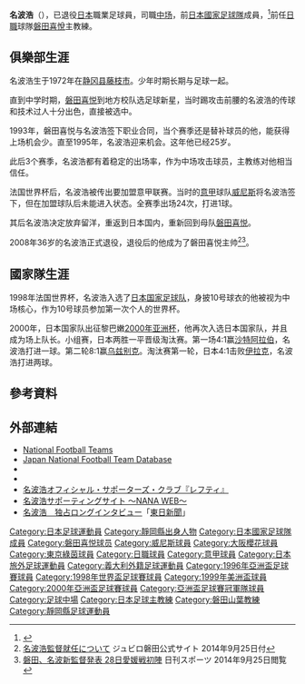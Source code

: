 {{noteTA
|G1=足球
|G2=JLeague
|1=zh-hans:磐田喜悦;zh-hk:磐田山葉;zh-tw:磐田喜悅;
}}
{{Infobox football biography
|name=名波浩
|image=
|fullname=名波浩
|birth_date={{Birth date and age|1972|11|28}}
|cityofbirth=[[静岡縣|静岡縣]][[藤枝市|藤枝市]]
|countryofbirth={{JPN}}
|height=1.77 m
|position=[[中场|中场]]
|currentclub=已退役
|years1=1995–2008
|clubs1=[[磐田喜悅|磐田喜悅]]
|caps1=301
|goals1=32
|years2=1999–2000
|clubs2=→ [[威尼斯足球俱樂部|威尼斯]] (外借)
|caps2=24
|goals2=1
|years3=2006
|clubs3=→ [[大阪櫻花|大阪櫻花]] (外借)
|caps3=13
|goals3=2
|years4=2007
|clubs4=→ [[東京綠茵|東京綠茵]] (外借)
|caps4=17
|goals4=0
|nationalyears1=1995–2001
|nationalteam1=[[日本國家足球隊|日本]]
|nationalcaps1=67 
|nationalgoals1=9
|manageryears1=2014–2019
|managerclubs1=[[磐田喜悅|磐田喜悅]]
| club-update         = 2007年12月1日
| nationalteam-update = 2001年4月25日
}}
'''名波浩'''（{{Bd|1972年|11月28日||}}），已退役[[日本|日本]]職業足球員，司職[[中场|中场]]，前[[日本國家足球隊|日本國家足球隊]]成員，<ref name=daihyo>{{Cite news|title=名波　浩|work=サッカー日本代表データベース|url=http://www.jfootball-db.com/players_na/hiroshi_nanami.html|accessdate=2020-05-05|archive-date=2020-02-05|archive-url=https://web.archive.org/web/20200205034603/http://www.jfootball-db.com/players_na/hiroshi_nanami.html|dead-url=no}}</ref>前任[[日本職業足球聯賽|日職]]球隊[[磐田喜悅|磐田喜悅]]主教練。

==俱樂部生涯==
名波浩生于1972年在[[静冈县|静冈县]][[藤枝市|藤枝市]]。少年时期长期与足球一起。

直到中学时期，[[磐田喜悦|磐田喜悦]]到地方校队选足球新星，当时踢攻击前腰的名波浩的传球和技术过人十分出色，直接被选中。

1993年，磐田喜悦与名波浩签下职业合同，当个赛季还是替补球员的他，能获得上场机会少。直至1995年，名波浩迎来机会。这年他已经25岁。

此后3个赛季，名波浩都有着稳定的出场率，作为中场攻击球员，主教练对他相当信任。

法国世界杯后，名波浩被传出要加盟意甲联赛。当时的[[意甲|意甲]]球队[[威尼斯足球俱乐部|威尼斯]]将名波浩签下，但在加盟球队后未能进入状态。全赛季出场24次，打进1球。

其后名波浩决定放弃留洋，重返到日本国内，重新回到母队[[磐田喜悦|磐田喜悦]]。

2008年36岁的名波浩正式退役，退役后的他成为了磐田喜悦主帅<ref name="Jubilo">[http://www.jubilo-iwata.co.jp/newslist/detail/?nw_seq=3863 名波浩監督就任について] {{Wayback|url=http://www.jubilo-iwata.co.jp/newslist/detail/?nw_seq=3863 |date=20170629030308 }} ジュビロ磐田公式サイト 2014年9月25日付</ref><ref name="Nanami">[http://www.nikkansports.com/soccer/news/f-sc-tp1-20140925-1372539.html 磐田、名波新監督発表 28日愛媛戦初陣] {{Wayback|url=http://www.nikkansports.com/soccer/news/f-sc-tp1-20140925-1372539.html |date=20190402130520 }} 日刊スポーツ 2014年9月25日閲覧</ref>。

==國家隊生涯==
1998年法国世界杯，名波浩入选了[[日本国家足球队|日本国家足球队]]，身披10号球衣的他被视为中场核心，作为10号球员参加第一次个人的世界杯。

2000年，日本国家队出征黎巴嫩[[2000年亚洲杯|2000年亚洲杯]]，他再次入选日本国家队，并且成为场上队长。小组赛，日本两胜一平晋级淘汰赛。第一场4:1赢[[沙特阿拉伯国家足球队|沙特阿拉伯]]，名波浩打进一球。第二轮8:1赢[[乌兹别克国家足球队|乌兹别克]]。淘汰赛第一轮，日本4:1击败[[伊拉克国家足球队|伊拉克]]，名波浩打进两球。

==參考資料==
{{Reflist}}

==外部連結==
*[http://www.national-football-teams.com/v2/player.php?id=11202 National Football Teams]{{Wayback|url=http://www.national-football-teams.com/v2/player.php?id=11202 |date=20080131160610 }}
*[https://web.archive.org/web/20130922000323/http://www.japannationalfootballteam.com/en/players/nanami_hiroshi.html Japan National Football Team Database]
* {{J.League player}}
* {{J.League manager}}
* [https://web.archive.org/web/20061212121752/http://lefty773.com/index.html 名波浩オフィシャル・サポーターズ・クラブ『レフティ』]
* [http://hiroshi-nanami.com/ 名波浩サポーティングサイト 〜NANA WEB〜]{{Wayback|url=http://hiroshi-nanami.com/ |date=20181208051634 }}
* [http://www.tonichi.net/news/index.php?id=23099 名波浩　独占ロングインタビュー]{{Wayback|url=http://www.tonichi.net/news/index.php?id=23099 |date=20140719162335 }}「[[東日新聞|東日新聞]]」

{{1996年亞洲盃足球賽日本參賽名單}}
{{1998年世界盃足球賽日本參賽名單}}
{{1999年美洲盃足球賽日本參賽名單}}
{{2000年亞洲盃足球賽日本參賽名單}}

[[Category:日本足球運動員|Category:日本足球運動員]]
[[Category:靜岡縣出身人物|Category:靜岡縣出身人物]]
[[Category:日本國家足球隊成員|Category:日本國家足球隊成員]]
[[Category:磐田喜悦球员|Category:磐田喜悦球员]]
[[Category:威尼斯球員|Category:威尼斯球員]]
[[Category:大阪櫻花球員|Category:大阪櫻花球員]]
[[Category:東京綠茵球員|Category:東京綠茵球員]]
[[Category:日職球員|Category:日職球員]]
[[Category:意甲球員|Category:意甲球員]]
[[Category:日本旅外足球運動員|Category:日本旅外足球運動員]]
[[Category:義大利外籍足球運動員|Category:義大利外籍足球運動員]]
[[Category:1996年亞洲盃足球賽球員|Category:1996年亞洲盃足球賽球員]]
[[Category:1998年世界盃足球賽球員|Category:1998年世界盃足球賽球員]]
[[Category:1999年美洲盃球員|Category:1999年美洲盃球員]]
[[Category:2000年亞洲盃足球賽球員|Category:2000年亞洲盃足球賽球員]]
[[Category:亞洲盃足球賽冠軍隊球員|Category:亞洲盃足球賽冠軍隊球員]]
[[Category:足球中場|Category:足球中場]]
[[Category:日本足球主教練|Category:日本足球主教練]]
[[Category:磐田山葉教練|Category:磐田山葉教練]]
[[Category:靜岡縣足球運動員|Category:靜岡縣足球運動員]]
